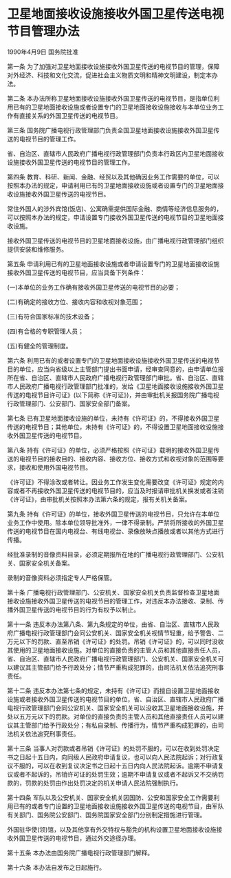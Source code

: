 # 卫星地面接收设施接收外国卫星传送电视节目管理办法

1990年4月9日 国务院批准　

  

第一条 为了加强对卫星地面接收设施接收外国卫星传送的电视节目的管理，保障对外经济、科技和文化交流，促进社会主义物质文明和精神文明建设，制定本办法。

第二条 本办法所称卫星地面接收设施接收外国卫星传送的电视节目，是指单位利用已有的卫星地面接收设施或者设置专门的卫星地面接收设施接收与本单位业务工作有直接关系的外国卫星传送的电视节目。

第三条 国务院广播电视行政管理部门负责全国卫星地面接收设施接收外国卫星传送的电视节目的管理工作。

省、自治区、直辖市人民政府广播电视行政管理部门负责本行政区内卫星地面接收设施接收外国卫星传送的电视节目的管理工作。

第四条 教育、科研、新闻、金融、经贸以及其他确因业务工作需要的单位，可以按照本办法的规定，申请利用已有的卫星地面接收设施或者设置专门的卫星地面接收设施接收外国卫星传送的电视节目。

常住外国人的涉外宾馆(饭店)、公寓确需提供国际金融、商情等经济信息服务的，可以按照本办法的规定，申请设置专门接收外国卫星传送的电视节目的卫星地面接收设施。

接收外国卫星传送的电视节目的卫星地面接收设施，由广播电视行政管理部门组织提供安装和维修服务。

第五条 申请利用已有的卫星地面接收设施或者申请设置专门的卫星地面接收设施接收外国卫星传送的电视节目，应当具备下列条件：

(一)本单位的业务工作确有接收外国卫星传送的电视节目的必要；

(二)有确定的接收方位、接收内容和收视对象范围；

(三)有符合国家标准的技术设备；

(四)有合格的专职管理人员；

(五)有健全的管理制度。

第六条 利用已有的或者设置专门的卫星地面接收设施接收外国卫星传送的电视节目的单位，应当向省级以上主管部门提出书面申请，经审查同意的，由申请单位报所在省、自治区、直辖市人民政府广播电视行政管理部门审批。省、自治区、直辖市人民政府广播电视行政管理部门批准的，发给《卫星地面接收设施接收外国卫星传送的电视节目许可证》(以下简称《许可证》)，并由审批机关报国务院广播电视行政管理部门、公安部门、国家安全部门备案。

第七条 已有卫星地面接收设施的单位，未持有《许可证》的，不得接收外国卫星传送的电视节目；其他单位，未持有《许可证》的，不得设置卫星地面接收设施接收外国卫星传送的电视节目。

第八条 持有《许可证》的单位，必须严格按照《许可证》载明的接收外国卫星传送的电视节目的接收目的、接收内容、接收方位、接收方式和收视对象的范围等要求，接收和使用外国电视节目。

《许可证》不得涂改或者转让。因业务工作发生变化需要改变《许可证》规定的内容或者不再接收外国卫星传送的电视节目的，应当及时报请审批机关换发或者注销《许可证》，由审批机关按照本办法第六条的规定，报有关机关备案。

第九条 持有《许可证》的单位，接收外国卫星传送的电视节目，只允许在本单位业务工作中使用。除本单位领导批准外，一律不得录制。严禁将所接收的外国卫星传送的电视节目在国内电视台、有线电视台、录像放映点播放或者以其他方式进行传播。

经批准录制的音像资料目录，必须定期报所在地的广播电视行政管理部门、公安机关、国家安全机关备案。

录制的音像资料必须指定专人严格保管。

第十条 广播电视行政管理部门、公安机关、国家安全机关负责监督检查卫星地面接收设施接收外国卫星传送的电视节目的管理工作，对违反本办法接收、录制、传播外国卫星传送的电视节目的行为有权予以制止。

第十一条 违反本办法第八条、第九条规定的单位，由省、自治区、直辖市人民政府广播电视行政管理部门会同公安机关、国家安全机关视情节轻重，给予警告、二万元以下的罚款、直至吊销《许可证》的处罚。吊销《许可证》的，可以同时没收其使用的卫星地面接收设施。对单位的直接负责的主管人员和其他直接责任人员，省、自治区、直辖市人民政府广播电视行政管理部门、公安机关、国家安全机关可以建议其主管部门给予行政处分；情节严重构成犯罪的，由司法机关依法追究刑事责任。

第十二条 违反本办法第七条的规定，未持有《许可证》而擅自设置卫星地面接收设施或者接收外国卫星传送的电视节目的单位，省、自治区、直辖市人民政府广播电视行政管理部门会同公安机关、国家安全机关可以没收其卫星地面接收设施，并处以五万元以下的罚款。对单位的直接负责的主管人员和其他直接责任人员可以建议其主管部门给予行政处分；有私自录制、传播行为，情节严重构成犯罪的，由司法机关依法追究刑事责任。

第十三条 当事人对罚款或者吊销《许可证》的处罚不服的，可以在收到处罚决定书之日起十五日内，向同级人民政府申请复议，也可以向人民法院起诉；对行政复议不服的，可以在收到复议决定书之日起十五日内向人民法院起诉。逾期不申请复议或者不起诉的，吊销许可证的处罚生效；逾期不申请复议或者不起诉又不交纳罚款的，罚款的处罚由作出处罚决定的机关申请人民法院强制执行。

第十四条 军队以及公安机关、国家安全机关因国防、公安和国家安全工作需要利用已有的或者专门设置的卫星地面接收设施接收外国卫星传送的电视节目，由军队有关部门、国务院公安部门、国务院国家安全部门分别制定措施进行管理。

外国驻华使(领)馆，以及其他享有外交特权与豁免的机构设置卫星地面接收设施接收外国卫星传送的电视节目，通过外交途径办理。

第十五条 本办法由国务院广播电视行政管理部门解释。

第十六条 本办法自发布之日起施行。
